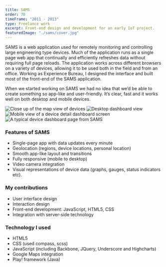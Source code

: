 ```yaml
---
title: SAMS
order: 70
timeFrame: "2011 - 2013"
type: Freelance work
excerpt: Front-end design and development for an early IoT project.
featuredImage: "./sams/cover.jpg"
---
```


SAMS is a web application used for remotely monitoring and controlling large engineering type devices. 
Much of the application runs as a single page web app that continually and efficiently refreshes data 
without requiring full page reloads. The application works across different browsers on a variety of 
devices, allowing it to be used both in the field and from an office. Working as Experience Bureau, I 
designed the interface and built most of the front-end of the SAMS application.

<Quote attributionText="Director of Software Engineering, Acubis">
When we started working on SAMS we had no idea that we’d be able to create something so app-like and user-friendly. It’s clear, fast and it works well on both desktop and mobile devices.
</Quote>

<Gallery>

![Close up of the map view of devices](./sams/4.jpg)
![Desktop dashboard view](./sams/1.jpg)
![Mobile view of a device detail dashboard screen](./sams/2.jpg)
![A typical device dashboard page from SAMS](./sams/3.jpg)

</Gallery>

### Features of SAMS

* Single-page app with data updates every minute
* Geolocation (regions, device locations, personal location)
* Smooth app-like layout and transitions
* Fully responsive (mobile to desktop)
* Video camera integration
* Visual representations of device data (graphs, gauges, status indicators etc).

### My contributions

* User interface design
* Interaction design
* Front-end development: JavaScript, HTML5, CSS
* Integration with server-side technology

### Technology I used

* HTML5
* CSS (used compass, scss)
* JavaScript  (including Backbone, JQuery, Underscore and Highcharts)
* Google Maps integration
* Play! framework (Java)
